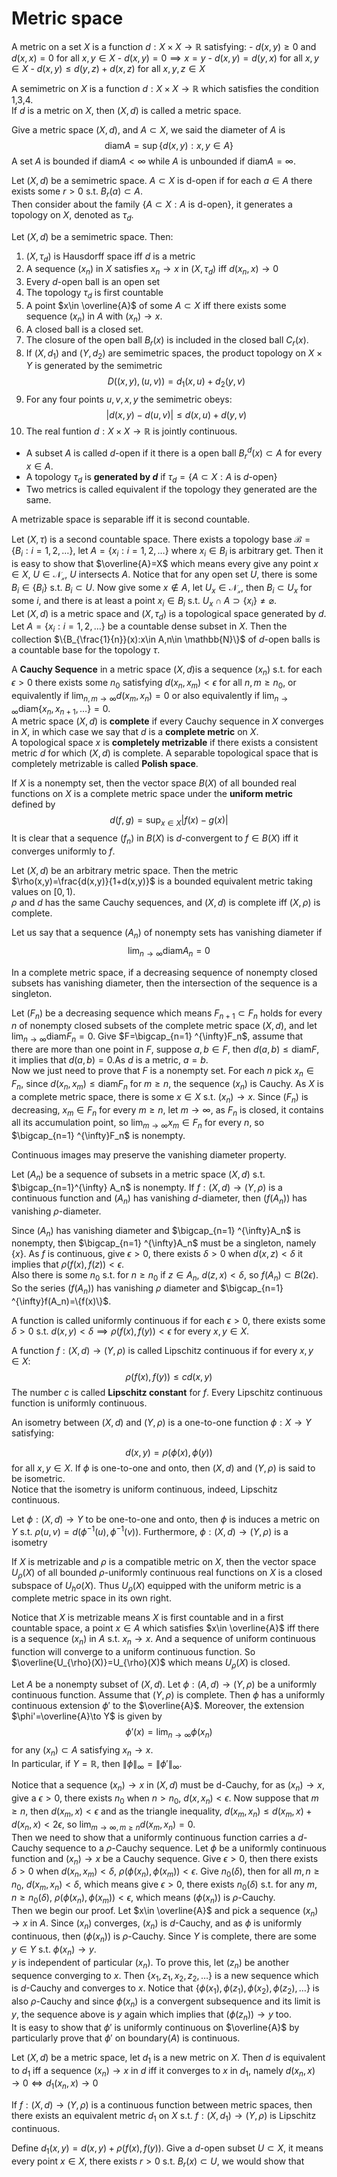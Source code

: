 # Metric space

::: {.definition  name="metric/distance"}

A metric on a set $X$ is a function $d:X\times X\to \mathbb{R}$ satisfying:
- $d(x,y)\ge 0$ and $d(x,x)=0$ for all $x,y\in X$ 
- $d(x,y)=0\implies x=y$ 
- $d(x,y)=d(y,x)$ for all $x,y\in X$ 
- $d(x,y)\le d(y,z)+d(x,z)$ for all $x,y,z\in X$

A semimetric on $X$ is a function $d:X\times X\to \mathbb{R}$ which satisfies the condition 1,3,4.  
If $d$ is a metric on $X$, then $(X,d)$ is called a metric space.

:::

Give a metric space $(X,d)$, and $A\subset X$, we said the diameter of $A$ is 
$$ 
\text{diam} A=\sup\{d(x,y):x,y\in A\}
$$
A set $A$ is bounded if $\text{diam}A\lt\infty$ while $A$ is unbounded if $\text{diam}A=\infty$.


::: {.definition  name=""}

Let $(X,d)$ be a semimetric space. $A\subset X$ is d-open if for each $a\in A$ there exists some $r>0$ s.t. $B_r(a)\subset A$.  
Then consider about the family $\{A\subset X:A\text{ is d-open}\}$, it generates a topology on $X$, denoted as $\tau_d$.

:::

::: {.lemma  name=""}

Let $(X,d)$ be a semimetric space. Then:

1. $(X,\tau_d)$ is Hausdorff space iff $d$ is a metric
2. A sequence $(x_n)$ in $X$ satisfies $x_n\to x$ in $(X,\tau_{d})$ iff $d(x_n,x)\to 0$
3. Every $d$-open ball is an open set
4. The topology $\tau_d$ is first countable
5. A point $x\in \overline{A}$ of some $A\subset X$ iff there exists some sequence $(x_n)$ in $A$ with $(x_n)\to x$.
6. A closed ball is a closed set.
7. The closure of the open ball $B_r(	x)$ is included in the closed ball $C_r(x)$.
8. If $(X,d_1)$ and $(Y,d_2)$ are semimetric spaces, the product topology on $X\times Y$ is generated by the semimetric 
$$ 
D((x,y),(u,v))=d_1(x,u)+d_2(y,v)
$$
9. For any four points $u,v,x,y$ the semimetric obeys: 
$$ 
\lvert d(x,y)-d(u,v) \rvert\le d(x,u)+d(y,v)
$$
10. The real funtion $d:X\times X\to \mathbb{R}$ is jointly continuous.


:::

::: {.definition  name=""}

- A subset $A$ is called $d$-open if it there is a open ball $B_r^{d}(x)\subset A$ for every $x\in A$.
- A topology $\tau_d$ is **generated by $d$** if $\tau_d=\{A\subset X:A\text{ is }d\text{-open}\}$
- Two metrics is called equivalent if the topology they generated are the same. 

:::

::: {.lemma  name=""}

A metrizable space is separable iff it is second countable.

:::

::: {.proof}

Let $(X,\tau_{})$ is a second countable space. There exists a topology base $\mathcal{B}=\{B_{i}:i=1,2,\ldots\}$, let $A=\{x_{i}:i=1,2,\ldots\}$ where $x_{i}\in B_{i}$ is arbitrary get. Then it is easy to show that $\overline{A}=X$ which means every give any point  $x\in X$, $U\in \mathcal{N_x}$, $U$ intersects $A$. Notice that for any open set $U$, there is some  $B_i\in \{B_{i}\}$ s.t. $B_{i}\subset U$. Now give some $x\notin A$, let $U_x\in \mathcal{N_x}$, then $B_{i}\subset U_x$ for some $i$, and there is at least a point $x_{i}\in B_{i}$ s.t. $U_x\cap A\supset\{x_{i}\}\neq \varnothing$.  
Let $(X,d)$ is a metric space and $(X,\tau_{d})$ is a topological space generated by $d$. Let $A=\{x_{i}:i=1,2,\ldots\}$ be a countable dense subset in $X$. Then the collection $\{B_{\frac{1}{n}}(x):x\in A,n\in \mathbb{N}\}$ of $d$-open balls is a countable base for the topology $\tau$.

:::

::: {.definition  name="completeness"}

A **Cauchy Sequence** in a metric space $(X,d)$is a sequence $(x_n)$ s.t. for each $\epsilon>0$ there exists some $n_0$ satisfying $d(x_n,x_m)\lt \epsilon$ for all $n,m\ge n_0$, or equivalently if $\lim _{n,m\to \infty}d(x_m,x_n)=0$ or also equivalently if $\lim _{n\to \infty}\text{diam}\{x_n,x_{n+1},\ldots\}=0$.  
A metric space $(X,d)$ is **complete** if every Cauchy sequence in $X$ converges in $X$, in which case we say that $d$ is a **complete metric** on $X$.  
A topological space $x$ is **completely metrizable** if there exists a consistent metric $d$ for which  $(X,d)$ is complete. A separable topological space that is completely metrizable is called **Polish space**.

:::

::: {.definition  name="uniform metric"}

If $X$ is a nonempty set, then the vector space $B(X)$ of all bounded real functions on $X$ is a complete metric space under the **uniform metric** defined by 
$$ 
d(f,g)=\sup_{x\in X}\lvert f(x)-g(x) \rvert
$$
It is clear that a sequence $(f_n)$ in $B(X)$ is $d$-convergent to $f\in B(X)$ iff it converges uniformly to $f$.


:::

::: {.proposition  name=""}

Let $(X,d)$ be an arbitrary metric space. Then the metric $\rho(x,y)=\frac{d(x,y)}{1+d(x,y)}$ is a bounded equivalent metric taking values on $[0,1)$.  
 $\rho$ and $d$ has the same Cauchy sequences, and  $(X,d)$ is complete iff $(X,\rho)$ is complete.

:::

Let us say that a sequence $(A_n)$ of nonempty sets has vanishing diameter if 
$$ 
\lim _{n\to \infty}\text{diam}A_n=0
$$

::: {.theorem  name="Cantor's Intersection Theorem"}

In a complete metric space, if a decreasing sequence of nonempty closed subsets has vanishing diameter, then the intersection of the sequence is a singleton.

:::

::: {.proof}

Let $(F_n)$ be a decreasing sequence which means  $F_{n+1}\subset F_n$ holds for every $n$ of nonempty closed subsets of the complete metric space $(X,d)$, and let $\lim _{n\to \infty}\text{diam}F_n=0$. Give $F=\bigcap_{n=1} ^{\infty}F_n$, assume that  there are more than one point in $F$, suppose $a,b\in F$, then $d(a,b)\le \text{diam}F$, it implies that $d(a,b)=0$.As $d$ is a metric, $a=b$.  
Now we just need to prove that $F$ is a nonempty set. For each $n$ pick $x_n\in F_n$, since $d(x_n,x_m)\le \text{diam}F_n$ for $m\ge n$, the sequence $(x_n)$ is Cauchy. As $X$ is a complete metric space, there is some $x\in X$ s.t. $(x_n)\to x$. Since $(F_n)$ is decreasing, $x_m\in F_n$ for every $m\ge n$, let $m\to \infty$, as $F_n$ is closed, it contains all its accumulation point, so  $\lim _{m\to \infty}x_m\in F_n$ for every $n$, so $\bigcap_{n=1} ^{\infty}F_n$ is nonempty.

:::

Continuous images may preserve the vanishing diameter property.

::: {.proposition  name=""}

Let $(A_n)$ be a sequence of subsets in a metric space $(X,d)$ s.t. $\bigcap_{n=1}^{\infty} A_n$ is nonempty. If $f:(X,d)\to (Y,\rho)$ is a continuous function and $(A_n)$ has vanishing $d$-diameter, then $(f(A_n))$ has vanishing $\rho$-diameter.

:::


::: {.proof}

Since $(A_n)$ has vanishing diameter and $\bigcap_{n=1} ^{\infty}A_n$ is nonempty, then $\bigcap_{n=1} ^{\infty}A_n$ must be a singleton, namely $\{x\}$. As $f$ is continuous, give $\epsilon>0$, there exists $\delta>0$ when $d(x,z)\lt \delta$ it implies that $\rho(f(x),f(z))<\epsilon$.   
Also there is some $n_0$ s.t. for $n\ge n_0$ if $z\in A_n$, $d(z,x)<\delta$, so $f(A_n)\subset B(2\epsilon)$. So the series $(f(A_n))$ has vanishing $\rho$ diameter and $\bigcap_{n=1} ^{\infty}f(A_n)=\{f(x)\}$.

:::


::: {.definition  name="Uniformly Continuous"}

A function is called uniformly continuous if for each $\epsilon>0$, there exists some $\delta>0$ s.t. $d(x,y)<\delta\implies \rho(f(x),f(y))<\epsilon$ for every $x,y\in X$.

:::

::: {.definition  name="Lipschitz continuous"}

A function $f:(X,d)\to (Y,\rho)$ is called Lipschitz continuous if for every $x,y\in X$:
$$ 
\rho(f(x),f(y))\le c d(x,y)
$$
The number $c$ is called **Lipschitz constant** for $f$. Every Lipschitz continuous function is uniformly continuous.

:::

::: {.definition  name="isometry"}

An isometry between $(X,d)$ and $(Y,\rho)$ is a one-to-one function $\phi:X\to Y$ satisfying:

$$ 
d(x,y)=\rho(\phi(x),\phi(y))
$$
for all $x,y\in X$.
If $\phi$ is one-to-one and onto, then $(X,d)$ and $(Y,\rho)$ is said to be isometric.  
Notice that the isometry is uniform continuous, indeed, Lipschitz continuous.


:::

::: {.proposition  name=""}

Let $\phi:(X,d)\to Y$ to be one-to-one and onto, then $\phi$ is induces a metric on $Y$ s.t. $\rho(u,v)=d(\phi^{-1}(u),\phi^{-1}(v))$. Furthermore, $\phi:(X,d)\to (Y,\rho)$ is a isometry

:::

::: {.proposition  name=""}

If $X$ is metrizable and $\rho$ is a compatible metric on $X$, then the vector space $U_{\rho}(X)$ of all bounded $\rho$-uniformly continuous real functions on $X$ is a closed subspace of $U_
ho(X)$. Thus $U_\rho(X)$ equipped with the uniform metric is a complete metric space in its own right.

:::

::: {.proof}

Notice that $X$ is metrizable means $X$ is first countable and in a first countable space, a point $x\in A$ which satisfies $x\in \overline{A}$ iff there is a sequence $(x_n)$ in $A$ s.t. $x_n\to x$. And a sequence of uniform continuous function will converge to a uniform continuous function. So $\overline{U_{\rho}(X)}=U_{\rho}(X)$ which means $U_{\rho}(X)$ is closed.

:::

::: {.lemma  name="Uniformly continuous extensions"}

Let $A$ be a nonempty subset of $(X,d)$. Let $\phi:(A,d)\to (Y,\rho)$ be a uniformly continuous function. Assume that $(Y,\rho)$ is complete. Then $\phi$ has a uniformly continuous extension $\phi'$ to the $\overline{A}$. Moreover, the extension $\phi'=\overline{A}\to Y$ is given by 
$$ 
\phi'(x)=\lim _{n\to \infty}\phi(x_n)
$$
for any $(x_n)\subset A$ satisfying $x_n\to x$.  
In particular, if $Y=\mathbb{R}$, then $\|\phi\|_{\infty}=\|\phi'\|_\infty$.


:::

::: {.proof}

Notice that a sequence $(x_n)\to x$ in $(X,d)$ must be d-Cauchy, for as $(x_n)\to x$, give a $\epsilon>0$, there exists  $n_0$ when $n>n_0$, $d(x,x_n)<\epsilon$. Now suppose that $m\ge n$, then $d(x_m,x)<\epsilon$ and as the triangle inequality, $d(x_m,x_n)\le d(x_m,x)+d(x_n,x)<2\epsilon$, so $\lim _{m\to \infty,m\ge n}d(x_m,x_n)=0$.  
Then we need to show that a uniformly continuous function carries a $d$-Cauchy sequence to a $\rho$-Cauchy sequence. Let $\phi$ be a uniformly continuous function and $(x_n)\to x$ be a Cauchy sequence. Give $\epsilon>0$, then there exists $\delta>0$ when $d(x_n,x_m)<\delta$, $\rho(\phi(x_n),\phi(x_m))<\epsilon$. Give $n_0(\delta)$, then for all $m,n\ge n_0$, $d(x_m,x_n)<\delta$, which means give $\epsilon>0$, there exists $n_0(\delta)$ s.t. for any $m,n\ge n_0(\delta)$, $\rho(\phi(x_n),\phi(x_m))<\epsilon$, which means $(\phi(x_n))$ is $\rho$-Cauchy.  
Then we begin our proof. Let $x\in \overline{A}$ and pick a sequence $(x_n)\to x$ in $A$. Since $(x_n)$ converges, $(x_n)$ is $d$-Cauchy, and as $\phi$ is uniformly continuous, then $(\phi(x_n))$ is $\rho$-Cauchy. Since $Y$ is complete, there are some $y\in Y$ s.t. $\phi(x_n)\to y$.  
$y$ is independent of particular $(x_n)$. To prove this, let $(z_n)$ be another sequence converging to $x$. Then $\{x_1,z_1,x_2,z_2,\ldots\}$ is a new sequence which is $d$-Cauchy and converges to $x$. Notice that $\{\phi(x_1),\phi(z_1),\phi(x_2),\phi(z_2),\ldots\}$ is also $\rho$-Cauchy and since $\phi(x_n)$ is a convergent subsequence and its limit is $y$, the sequence above is $y$ again which implies that $(\phi(z_n))\to y$ too.  
It is easy to show that $\phi'$ is uniformly continuous on $\overline{A}$ by particularly prove that $\phi'$ on $\text{boundary}(A)$ is continuous.

:::

::: {.lemma  name=""}

Let $(X,d)$ be a metric space, let $d_1$ is a new metric on $X$. Then $d$ is equivalent to $d_1$ iff a sequence $(x_n)\to x$ in $d$ iff it converges to $x$ in $d_1$, namely $d(x_n,x)\to 0\iff d_1(x_n,x)\to 0$

:::

::: {.proof}



:::

::: {.lemma  name=""}

If $f:(X,d)\to (Y,\rho)$ is a continuous function between metric spaces, then there exists an equivalent metric $d_1$ on $X$ s.t. $f:(X,d_1)\to (Y,\rho)$ is Lipschitz continuous.

:::

::: {.proof}

Define $d_1(x,y)=d(x,y)+\rho(f(x),f(y))$. Give a $d$-open subset $U\subset X$, it means every point $x\in X$, there exists $r>0$ s.t. $B_r(x)\subset U$, we would show that 

:::


